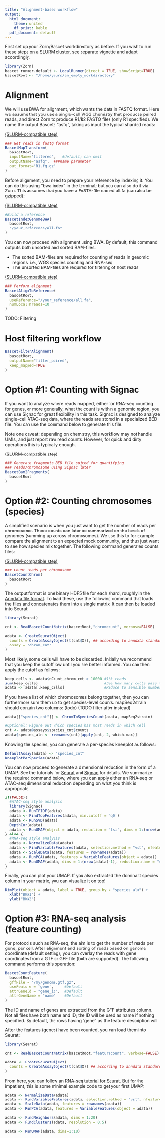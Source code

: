 ```yaml
---
title: "Alignment-based workflow"
output:
  html_document:
    theme: united
    df_print: kable
  pdf_document: default
---
```




First set up your Zorn/Bascet workdirectory as before. If you wish to run
these steps on a SLURM cluster, see separate vignette and adapt accordingly.

```r
library(Zorn)
bascet_runner.default <- LocalRunner(direct = TRUE, showScript=TRUE)
bascetRoot <- "/home/yours/an_empty_workdirectory"
```

# Alignment

We will use BWA for alignment, which wants the data in FASTQ format. Here we assume that you use a single-cell
WGS chemistry that produces paired reads, and direct Zorn to produce R1/R2 FASTQ files (only R1 specified).
We name the output Bascets "asfq", taking as input the typical sharded reads:

[(SLURM-compatible step)](slurm.html)

```r
### Get reads in fastq format
BascetMapTransform(
  bascetRoot,
  inputName="filtered",   #default; can omit
  outputName="asfq",  ###name parameter
  out_format="R1.fq.gz"
)
```



Before alignment, you need to prepare your reference by indexing it.
You can do this using "bwa index" in the terminal; but you can also do
it via Zorn. This assumes that you have a FASTA-file named all.fa
(can also be gzipped):

[(SLURM-compatible step)](slurm.html)

```r
#Build a reference
BascetIndexGenomeBWA(
  bascetRoot,
  "/your_reference/all.fa"
)
```





You can now proceed with alignment using BWA. By default, this command
outputs both unsorted and sorted BAM-files.

* The sorted BAM-files are required for counting of reads in genomic regions, i.e., WGS species counting and RNA-seq
* The unsorted BAM-files are required for filtering of host reads

[(SLURM-compatible step)](slurm.html)

```r
### Perform alignment
BascetAlignToReference(
  bascetRoot,
  useReference="/your_reference/all.fa",
  numLocalThreads=10
)
```


TODO: Filtering


# Host filtering workflow 


```r
BascetFilterAlignment(
  bascetRoot,
  outputName="filter_paired",
  keep_mapped=TRUE
)
```






# Option #1: Counting with Signac

If you want to analyze where reads mapped, either for RNA-seq counting for genes,
or more generally, what the count is within a genomic region, you can use Signac
for great flexibility in this task. Signac is designed to analyze
single-cell ATAC-seq data, where the reads are stored in a specialized BED-file.
You can use the command below to generate this file.

Note one caveat: depending on chemistry, this workflow may not handle UMIs,
and just report raw read counts. However, for quick and dirty operations
this is typically enough.

[(SLURM-compatible step)](slurm.html)

```r
### Generate fragments BED file suited for quantifying
### reads/chromosome using Signac later 
BascetBam2Fragments(
  bascetRoot
)
```

# Option #2: Counting chromosomes (species)

A simplified scenario is when you just want to get the number of reads per chromosome. These counts
can later be summarized on the levels of genomes (summing up across chromosomes). We use this to
for example compare the alignment to an expected mock community, and thus just want to see how
species mix together. The following command generates counts files:

[(SLURM-compatible step)](slurm.html)

```r
### Count reads per chromosome
BascetCountChrom(
  bascetRoot
)
```

The output format is one binary HDF5 file for each shard, roughly in the
[Anndata file format](https://anndata.readthedocs.io/en/stable/fileformat-prose.html).
To load these, use the following command that loads the files and concatenates them
into a single matrix. It can then be loaded into Seurat:

```r
library(Seurat)

cnt <- ReadBascetCountMatrix(bascetRoot,"chromcount", verbose=FALSE)

adata <- CreateSeuratObject(
  counts = CreateAssayObject(t(cnt$X)), ## according to anndata standard, there should be a transpose here
  assay = "chrom_cnt"
) 
```


Most likely, some cells will have to be discarded. Initially we recommend that
you keep the cutoff low until you are better informed. You can then apply the cutoff as follows:
```r
keep_cells <- adata$nCount_chrom_cnt > 10000 #10k reads
sum(keep_cells)                              #See how many cells pass this cutoff
adata <- adata[,keep_cells]                  #Reduce to sensible number
```

If you have a list of which chromosomes belong together, then you can furthermore
sum them up to get species-level counts. mapSeq2strain should contain two columns: (todo) (TODO filter after instead)
```r
adata[["species_cnt"]] <- ChromToSpeciesCount(adata, mapSeq2strain)  

#Optional: Figure out which species has most reads in which cell
cnt <- adata@assays$species_cnt$counts
adata$species_aln <- rownames(cnt)[apply(cnt, 2, which.max)]
```


Knowing the species, you can generate a per-species kneeplot as follows:
```r
DefaultAssay(adata) <- "species_cnt"
KneeplotPerSpecies(adata)
```


You can now proceed to generate a dimensional reduction in the form of a UMAP.
See the tutorials for [Seurat](https://satijalab.org/seurat/) and
[Signac](https://stuartlab.org/signac/) for details. We summarize the required
command below, where you can apply either an RNA-seq or ATAC-seq dimensional reduction
depending on what you think is appropriate.

```r
if(FALSE){
  #ATAC-seq style analysis
  library(Signac)
  adata <- RunTFIDF(adata)
  adata <- FindTopFeatures(adata, min.cutoff = 'q0')
  adata <- RunSVD(adata)
  DepthCor(adata)
  adata <- RunUMAP(object = adata, reduction = 'lsi', dims = 1:(nrow(adata)-1), reduction.name = "chrom_umap")  
} else {
  #RNA-seq style analysis
  adata <- NormalizeData(adata)
  adata <- FindVariableFeatures(adata, selection.method = "vst", nfeatures = nrow(adata))
  adata <- ScaleData(adata, features = rownames(adata))
  adata <- RunPCA(adata, features = VariableFeatures(object = adata))
  adata <- RunUMAP(adata, dims = 1:(nrow(adata)-1), reduction.name = "chrom_umap")
}
```

Finally, you can plot your UMAP. If you also extracted the dominant species column
in your matrix, you can visualize it on top!

```r
DimPlot(object = adata, label = TRUE, group.by = "species_aln") + 
  xlab("BWA1") + 
  ylab("BWA2")
```



# Option #3: RNA-seq analysis (feature counting)

For protocols such as RNA-seq, the aim is to get the number of reads per gene, per cell.
After alignment and sorting of reads based on genome coordinate (default setting),
you can overlay the reads with gene coordinates from a GTF or GFF file (both are supported).
The following command performs this operation:

```r
BascetCountFeature(
  bascetRoot,
  gffFile = "/my/genome.gtf.gz",
  useFeature = "gene",     #Default
  attrGeneId = "gene_id",  #Default
  attrGeneName = "name"    #Default
)
```

The ID and name of genes are extracted from the GFF attributes column. Not all files
have both name and ID; the ID will be used as name if nothing specified. By default,
the rows having "gene" as the feature description will 


After the features (genes) have been counted, you can load them into Seurat:

```r
library(Seurat)

cnt <- ReadBascetCountMatrix(bascetRoot,"featurecount", verbose=FALSE)

adata <- CreateSeuratObject(
  counts = CreateAssayObject(t(cnt$X)) ## according to anndata standard, there should be a transpose here
) 
```


From here, you can follow an 
[RNA-seq tutorial for Seurat](https://satijalab.org/seurat/articles/pbmc3k_tutorial).
But for the impatient, this is some minimal example code to get your first UMAP:

```r
adata <- NormalizeData(adata)
adata <- FindVariableFeatures(adata, selection.method = "vst", nfeatures = nrow(adata))
adata <- ScaleData(adata, features = rownames(adata))
adata <- RunPCA(adata, features = VariableFeatures(object = adata))

adata <- FindNeighbors(adata, dims = 1:20)
adata <- FindClusters(adata, resolution = 0.5)

adata <- RunUMAP(adata, dims=1:10)
```






